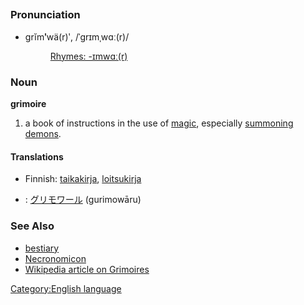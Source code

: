 =={{en}}==
[[Category:English language]]
===Pronunciation===
*grĭm'''ʹ'''wä(r)ʹ, /ˈgrɪmˌwɑː(r)/
*:[[Rhymes:English:-ɪmwɑː(r)|Rhymes: -ɪmwɑː(r)]]
===Noun===
'''grimoire'''

#a book of instructions in the use of [[magic]], especially [[summon]]ing [[demon]]s.
====Translations====
*Finnish: [[taikakirja]], [[loitsukirja]]
*{{ja}}: [[グリモワール]] (gurimowāru)
===See Also===
*[[bestiary]]
*[[Necronomicon]]
*[[w:grimoire|Wikipedia article on Grimoires]]